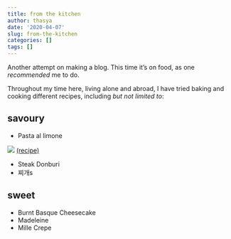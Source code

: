 ```yaml
---
title: from the kitchen
author: thasya
date: '2020-04-07'
slug: from-the-kitchen
categories: []
tags: []
---
```


Another attempt on making a blog. This time it's on food, as one *recommended* me to do.


Throughout my time here, living alone and abroad, I have tried baking and cooking different recipes, including *but not limited to*:

## **savoury**

- Pasta al limone


![](https://i.imgur.com/6399s2V.png)
[(recipe)](https://www.bonappetit.com/recipe/pasta-al-limone)

- Steak Donburi
- 찌개s

## **sweet**

- Burnt Basque Cheesecake
- Madeleine
- Mille Crepe
